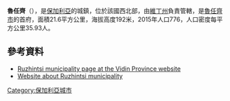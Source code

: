 '''魯任齊'''（{{lang-bg|Ружинци}}），是[[保加利亞|保加利亞]]的城鎮，位於該國西北部，由[[維丁州|維丁州]]負責管轄，是[[魯任齊市|魯任齊市]]的首府，面積21.6平方公里，海拔高度192米，2015年人口776，人口密度每平方公里35.93人。

==參考資料==
* [http://www.vidin.government.bg/094/60-16-16/Rujenci.html Ruzhintsi municipality page at the Vidin Province website] {{Wayback|url=http://www.vidin.government.bg/094/60-16-16/Rujenci.html |date=20180907202900 }} {{bg icon}}
* [https://web.archive.org/web/20100430102240/http://www.adrm.hit.bg/Obshtini/rujinci_bg.htm Website about Ruzhintsi municipality] {{bg icon}}

{{coord|43|37|N|22|49|E|type:city|display=title}}

{{Bulgaria-geo-stub}}
[[Category:保加利亞城市|Category:保加利亞城市]]